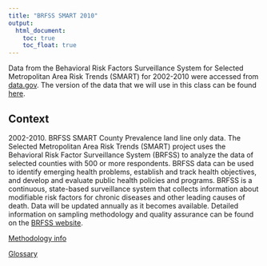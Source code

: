 ```yaml
---
title: "BRFSS SMART 2010"
output:
  html_document: 
    toc: true
    toc_float: true
---
```


Data from the Behavioral Risk Factors Surveillance System for Selected Metropolitan Area Risk Trends (SMART) for 2002-2010 were accessed from [data.gov](https://catalog.data.gov/dataset/behavioral-risk-factors-selected-metropolitan-area-risk-trends-smart-county-prevalence-dat-a0124). The version of the data that we will use in this class can be found [here](./data/brfss_smart2010.csv.zip).

## Context

2002-2010. BRFSS SMART County Prevalence land line only data. The Selected Metropolitan Area Risk Trends (SMART) project uses the Behavioral Risk Factor Surveillance System (BRFSS) to analyze the data of selected counties with 500 or more respondents. BRFSS data can be used to identify emerging health problems, establish and track health objectives, and develop and evaluate public health policies and programs. BRFSS is a continuous, state-based surveillance system that collects information about modifiable risk factors for chronic diseases and other leading causes of death. Data will be updated annually as it becomes available. Detailed information on sampling methodology and quality assurance can be found on the [BRFSS website](http://www.cdc.gov/brfss). 

[Methodology info](http://www.cdc.gov/brfss/factsheets/pdf/DBS_BRFSS_survey.pdf) 

[Glossary](https://chronicdata.cdc.gov/Behavioral-Risk-Factors/Behavioral-Risk-Factor-Surveillance-System-BRFSS-H/iuq5-y9ct)

